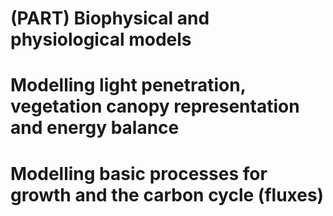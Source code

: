 # (PART) Biophysical and physiological models {-}

# Modelling light penetration, vegetation canopy representation and energy balance
\chaptermark{Light}

# Modelling basic processes for growth and the carbon cycle (fluxes)
\chaptermark{Growth}